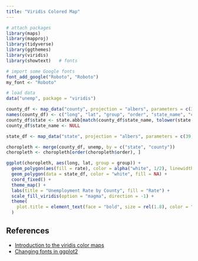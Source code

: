 ```yaml
---
title: "Viridis Colored Map"
---
```


```r
# attach packages
library(maps)
library(mapproj)
library(tidyverse)
library(ggthemes)
library(viridis)
library(showtext)   # fonts
```

```r
# import some Google fonts
font_add_google("Roboto", "Roboto")
my_font <- "Roboto"
```


```r
# load data
data("unemp", package = "viridis")

county_df <- map_data("county", projection = "albers", parameters = c(39, 45))
names(county_df) <- c("long", "lat", "group", "order", "state_name", "county")
county_df$state <- state.abb[match(county_df$state_name, tolower(state.name))]
county_df$state_name <- NULL

state_df <- map_data("state", projection = "albers", parameters = c(39, 45))

choropleth <- merge(county_df, unemp, by = c("state", "county"))
choropleth <- choropleth[order(choropleth$order), ]
```

```r
ggplot(choropleth, aes(long, lat, group = group)) +
  geom_polygon(aes(fill = rate), color = alpha("white", 1/2), linewidth = .2) +
  geom_polygon(data = state_df, color = "white", fill = NA) +
  coord_fixed() + 
  theme_map() + 
  labs(title = "Unemployment Rate by County", fill = "Rate") +
  scale_fill_viridis(option = "magma", direction = -1) +
  theme(
    plot.title = element_text(face = "bold", size = rel(1.8), color = "gray20", family = my_font)
  )
```




## References

- [Introduction to the viridis color maps](https://cran.r-project.org/web/packages/viridis/vignettes/intro-to-viridis.html)
- [Changing fonts in ggplot2](https://stackoverflow.com/questions/34522732/changing-fonts-in-ggplot2)
